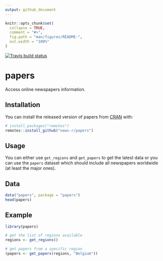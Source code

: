 ```yaml
---
output: github_document
---
```


<!-- README.md is generated from README.Rmd. Please edit that file -->

```r
knitr::opts_chunk$set(
  collapse = TRUE,
  comment = "#>",
  fig.path = "man/figures/README-",
  out.width = "100%"
)
```

<!-- badges: start -->
[![Travis build status](https://travis-ci.org/news-r/papers.svg?branch=master)](https://travis-ci.org/news-r/papers)
<!-- badges: end -->

# papers

Access online newspapers information.

## Installation

You can install the released version of papers from [CRAN](https://CRAN.R-project.org) with:

``` r
# install.packages("remotes")
remotes::install_github("news-r/papers")
```

## Usage

You can either use `get_regions` and `get_papers` to get the latest data or you can use the `papers` dataset which should include all newspapers worldwide (at least the major ones).

## Data

```r
data("papers", package = "papers")
head(papers)
```

## Example

```r
library(papers)

# get the list of regions available
regions <- get_regions()

# get papers from a specific region
(papers <- get_papers(regions, "Belgium"))
```

